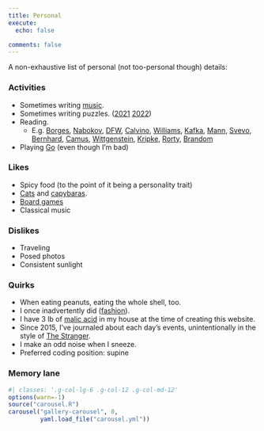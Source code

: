 ```yaml
---
title: Personal
execute:
  echo: false

comments: false
---
```



A non-exhaustive list of personal (not too-personal though) details:

### Activities
- Sometimes writing [music](https://www.youtube.com/embed/EjZH9OW6eA0).
- Sometimes writing puzzles. ([2021](https://2021.huntinality.com/puzzle/wahshington_post.html) 
  [2022](https://www.huntinality.com/puzzles/worst_crossword_ever))
- Reading.
    - E.g. [Borges](https://en.wikipedia.org/wiki/Ficciones), 
      [Nabokov](https://en.wikipedia.org/wiki/Lolita), 
      [DFW](https://en.wikipedia.org/wiki/Infinite_Jest), 
      [Calvino](https://en.wikipedia.org/wiki/If_on_a_winter%27s_night_a_traveler), 
      [Williams](https://en.wikipedia.org/wiki/Stoner_(novel)), 
      [Kafka](https://en.wikipedia.org/wiki/The_Trial), 
      [Mann](https://en.wikipedia.org/wiki/The_Magic_Mountain), 
      [Svevo](https://en.wikipedia.org/wiki/Zeno%27s_Conscience), 
      [Bernhard](https://en.wikipedia.org/wiki/Extinction_(Bernhard_novel)), 
      [Camus](https://en.wikipedia.org/wiki/The_Stranger_(Camus_novel)), 
      [Wittgenstein](https://plato.stanford.edu/entries/wittgenstein/), 
      [Kripke](https://en.wikipedia.org/wiki/Naming_and_Necessity), 
      [Rorty](https://plato.stanford.edu/entries/rorty/), 
      [Brandom](https://plato.stanford.edu/entries/pragmatism/)
- Playing [Go](https://online-go.com/player/583929/) (even though I'm bad)

### Likes
- Spicy food (to the point of it being a personality trait)
- [Cats](/images/kris1.jpeg) and [capybaras](https://youtu.be/QUqCWkPlLLc?t=89).
- [Board games](https://boardgamegeek.com/collection/user/ksb2021)
- Classical music

### Dislikes
- Traveling
- Posed photos
- Consistent sunlight 

### Quirks
- When eating peanuts, eating the whole shell, too.
- I once inadvertently did ([fashion](https://dartmouthfashioncouncildotcom.wordpress.com/2014/05/06/street-style-ft-kris-brown-14/)).
- I have 3 lb of [malic acid](https://en.wikipedia.org/wiki/Malic_acid) in my house at the time of creating this website.
- Since 2015, I've journaled about each day's events, unintentionally in the 
  style of [The Stranger](https://en.wikipedia.org/wiki/The_Stranger_(Camus_novel)).
- I make an odd noise when I sneeze.
- Preferred coding position: supine

### Memory lane

```r
#| classes: '.g-col-lg-6 .g-col-12 .g-col-md-12'
options(warn=-1)
source("carousel.R")
carousel("gallery-carousel", 0,
         yaml.load_file("carousel.yml"))
```
